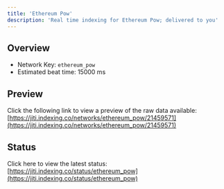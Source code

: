 ```yaml
---
title: 'Ethereum Pow'
description: 'Real time indexing for Ethereum Pow; delivered to you'
---
```


## Overview
- Network Key: `ethereum_pow`
- Estimated beat time: 15000 ms

## Preview
Click the following link to view a preview of the raw data available: [https://jiti.indexing.co/networks/ethereum_pow/21459571](https://jiti.indexing.co/networks/ethereum_pow/21459571)

## Status
Click here to view the latest status: [https://jiti.indexing.co/status/ethereum_pow](https://jiti.indexing.co/status/ethereum_pow)
